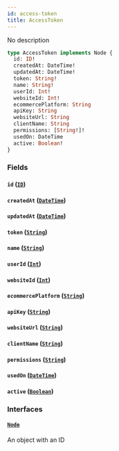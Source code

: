 ```yaml
---
id: access-token
title: AccessToken
---
```


No description

```graphql
type AccessToken implements Node {
  id: ID!
  createdAt: DateTime!
  updatedAt: DateTime!
  token: String!
  name: String!
  userId: Int!
  websiteId: Int!
  ecommercePlatform: String
  apiKey: String
  websiteUrl: String
  clientName: String
  permissions: [String!]!
  usedOn: DateTime
  active: Boolean!
}
```

### Fields

#### `id` ([`ID`](../order-view-service/scalars/id))

#### `createdAt` ([`DateTime`](../order-view-service/scalars/date-time))

#### `updatedAt` ([`DateTime`](../order-view-service/scalars/date-time))

#### `token` ([`String`](../order-view-service/scalars/string))

#### `name` ([`String`](../order-view-service/scalars/string))

#### `userId` ([`Int`](../order-view-service/scalars/int))

#### `websiteId` ([`Int`](../order-view-service/scalars/int))

#### `ecommercePlatform` ([`String`](../order-view-service/scalars/string))

#### `apiKey` ([`String`](../order-view-service/scalars/string))

#### `websiteUrl` ([`String`](../order-view-service/scalars/string))

#### `clientName` ([`String`](../order-view-service/scalars/string))

#### `permissions` ([`String`](../order-view-service/scalars/string))

#### `usedOn` ([`DateTime`](../order-view-service/scalars/date-time))

#### `active` ([`Boolean`](../order-view-service/scalars/boolean))

### Interfaces

#### [`Node`](../order-view-service/interfaces/node)

An object with an ID
